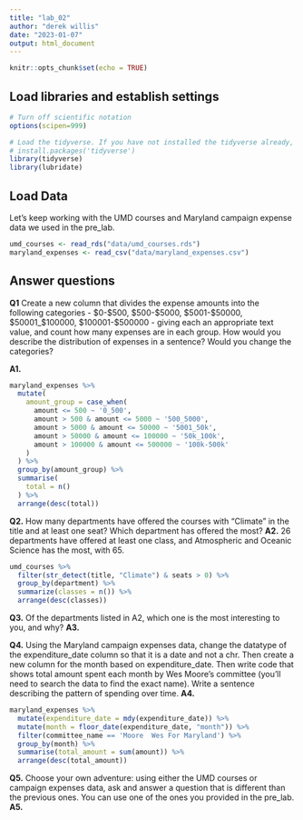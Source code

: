 ```yaml
---
title: "lab_02"
author: "derek willis"
date: "2023-01-07"
output: html_document
---
```


```r
knitr::opts_chunk$set(echo = TRUE)
```

## Load libraries and establish settings

```r
# Turn off scientific notation
options(scipen=999)

# Load the tidyverse. If you have not installed the tidyverse already, remove the # from the next line and run it first.  
# install.packages('tidyverse')
library(tidyverse)
library(lubridate)
```

## Load Data

Let's keep working with the UMD courses and Maryland campaign expense data we used in the pre_lab.

```r
umd_courses <- read_rds("data/umd_courses.rds")
maryland_expenses <- read_csv("data/maryland_expenses.csv")
```

## Answer questions

**Q1** Create a new column that divides the expense amounts into the following categories - \$0-\$500, \$500-\$5000, \$5001-\$50000, \$50001\_\$100000, \$100001-\$500000 - giving each an appropriate text value, and count how many expenses are in each group. How would you describe the distribution of expenses in a sentence? Would you change the categories?

**A1.**

```r
maryland_expenses %>%
  mutate(
    amount_group = case_when(
      amount <= 500 ~ '0_500',
      amount > 500 & amount <= 5000 ~ '500_5000',
      amount > 5000 & amount <= 50000 ~ '5001_50k',
      amount > 50000 & amount <= 100000 ~ '50k_100k',
      amount > 100000 & amount <= 500000 ~ '100k-500k'
    )
  ) %>%
  group_by(amount_group) %>%
  summarise(
    total = n()
  ) %>%
  arrange(desc(total))
```

**Q2.** How many departments have offered the courses with "Climate" in the title and at least one seat? Which department has offered the most? 
**A2.** 26 departments have offered at least one class, and Atmospheric and Oceanic Science has the most, with 65.

```r
umd_courses %>% 
  filter(str_detect(title, "Climate") & seats > 0) %>% 
  group_by(department) %>% 
  summarize(classes = n()) %>% 
  arrange(desc(classes))
```

**Q3.** Of the departments listed in A2, which one is the most interesting to you, and why?
**A3.** 

**Q4.** Using the Maryland campaign expenses data, change the datatype of the expenditure_date column so that it is a date and not a chr. Then create a new column for the month based on expenditure_date. Then write code that shows total amount spent each month by Wes Moore's committee (you'll need to search the data to find the exact name). Write a sentence describing the pattern of spending over time.
**A4.**

```r
maryland_expenses %>%
  mutate(expenditure_date = mdy(expenditure_date)) %>% 
  mutate(month = floor_date(expenditure_date, "month")) %>%
  filter(committee_name == 'Moore  Wes For Maryland') %>% 
  group_by(month) %>%
  summarise(total_amount = sum(amount)) %>%
  arrange(desc(total_amount))
```

**Q5.** Choose your own adventure: using either the UMD courses or campaign expenses data, ask and answer a question that is different than the previous ones. You can use one of the ones you provided in the pre_lab.
**A5.** 

```r

```

